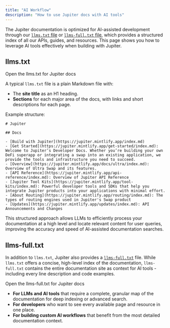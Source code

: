 ```yaml
---
title: "AI Workflow"
description: "How to use Jupiter docs with AI tools"
---
```


The Jupiter documentation is optimized for AI-assisted development through our [`llms.txt` file](/llms.txt) or [`llms-full.txt` file](/llms-full.txt), which provides a structured index of all our APIs, guides, and resources. This page shows you how to leverage AI tools effectively when building with Jupiter.

## llms.txt

<Card title="llms.txt" href="/llms.txt" icon="file" horizontal>
  Open the llms.txt for Jupiter docs
</Card>

A typical `llms.txt` file is a plain Markdown file with:

* The **site title** as an H1 heading.
* **Sections** for each major area of the docs, with links and short descriptions for each page.

Example structure:

```mdx
# Jupiter

## Docs

- [Build with Jupiter](https://jupiter.mintlify.app/index.md)
- [Get Started](https://jupiter.mintlify.app/get-started/index.md): Welcome to Jupiter’s Developer Docs. Whether you’re building your own DeFi superapp or integrating a swap into an existing application, we provide the tools and infrastructure you need to succeed.
- [Overview](https://jupiter.mintlify.app/docs/ultra/index.md): Overview of Ultra Swap and its features.
- [API Reference](https://jupiter.mintlify.app/api-reference/index.md): Overview of Jupiter API Reference
- [Jupiter Tool Kits](https://jupiter.mintlify.app/tool-kits/index.md): Powerful developer tools and SDKs that help you integrate Jupiter products into your applications with minimal effort.
- [About Routing](https://jupiter.mintlify.app/routing/index.md): The types of routing engines used in Jupiter's Swap product
- [Updates](https://jupiter.mintlify.app/updates/index.md): API Announcements and Changes
```

This structured approach allows LLMs to efficiently process your documentation at a high level and locate relevant content for user queries, improving the accuracy and speed of AI-assisted documentation searches.

## llms-full.txt

In addition to `llms.txt`, Jupiter also provides a [`llms-full.txt`](/llms-full.txt) file. While `llms.txt` offers a concise, high-level index of the documentation, `llms-full.txt` contains the entire documentation site as context for AI tools - including every line description and code examples.

<Card title="llms-full.txt" href="/llms-full.txt" icon="file" horizontal>
  Open the llms-full.txt for Jupiter docs
</Card>

- **For LLMs and AI tools** that require a complete, granular map of the documentation for deep indexing or advanced search.
- **For developers** who want to see every available page and resource in one place.
- **For building custom AI workflows** that benefit from the most detailed documentation context.
